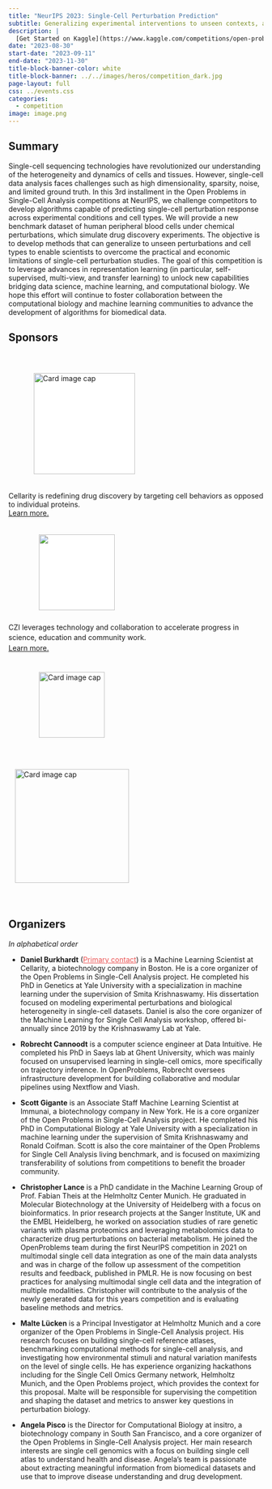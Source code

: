 ```yaml
---
title: "NeurIPS 2023: Single-Cell Perturbation Prediction"
subtitle: Generalizing experimental interventions to unseen contexts, a NeurIPS 2023 competition
description: |
  [Get Started on Kaggle](https://www.kaggle.com/competitions/open-problems-single-cell-perturbations){class="btn btn-primary" style="border: 1px solid white;"}
date: "2023-08-30"
start-date: "2023-09-11"
end-date: "2023-11-30"
title-block-banner-color: white
title-block-banner: ../../images/heros/competition_dark.jpg
page-layout: full
css: ../events.css
categories:
  - competition
image: image.png
---
```


:::{layout="[[30,70]]"}
::::{.section-header}
## Summary
::::

::::{.section-content}

Single-cell sequencing technologies have revolutionized our understanding of the heterogeneity and dynamics of cells and tissues. However, single-cell data analysis faces challenges such as high dimensionality, sparsity, noise, and limited ground truth. In this 3rd installment in the Open Problems in Single-Cell Analysis competitions at NeurIPS, we challenge competitors to develop algorithms capable of predicting single-cell perturbation response across experimental conditions and cell types. We will provide a new benchmark dataset of human peripheral blood cells under chemical perturbations, which simulate drug discovery experiments. The objective is to develop methods that can generalize to unseen perturbations and cell types to enable scientists to overcome the practical and economic limitations of single-cell perturbation studies. The goal of this competition is to leverage advances in representation learning (in particular, self-supervised, multi-view, and transfer learning) to unlock new capabilities bridging data science, machine learning, and computational biology. We hope this effort will continue to foster collaboration between the computational biology and machine learning communities to advance the development of algorithms for biomedical data.

::::
:::


:::{layout="[[30,70]]"}
::::{.section-header}
## Sponsors
::::

::::{.section-content}

```{=html}
<div class="grid">
  <div class="card card-shadow g-col-12 g-col-lg-5 g-start-lg-2">
    <img class="card-img-top" src="/images/sponsor/logotypemarkcolor.svg" alt="Card image cap" style="width:200px;  margin: 40px 50px 20px; background-color:white;">
    <div class="card-body" style="padding-top: 0px;">
      <p class="card-text">Cellarity is redefining drug discovery by targeting cell behaviors as opposed to individual proteins.<br><a class="stretched-link" href="https://cellarity.com/careers?utm_source=neurips&utm_medium=push-notification&utm_campaign=neurips&utm_content=neurips-competition">Learn more.</a></p>
    </div>
  </div>

  <div class="card card-shadow g-col-12 g-col-lg-5">
    <img class="card-img-top" src="/images/sponsor/CZI_Logotype.svg" style="width:150px; margin: 20px 60px 10px; background-color:white;">
    <div class="card-body" style="padding-top: 0px;">
      <p class="card-text" style="line-height: 1.3rem;">CZI leverages technology and collaboration to accelerate progress in science, education and community work.<br> <a class="stretched-link" href="https://czi.org">Learn more.</a></p>
    </div>
  </div>




  <div class="card card-shadow g-col-12 g-col-lg-5 g-start-lg-2">
    <img class="card-img-top" src="/images/sponsor/yale-logo-sprite.svg" alt="Card image cap" style="width:130px;  margin: 22px 60px;">
    <div class="card-body" style="padding-top: 0px;">
      <a class="stretched-link" href="https://www.yale.edu/"></a>
    </div>
  </div>




  <div class="card card-shadow g-col-12 g-col-lg-5">
    <img class="card-img-top" src="/images/sponsor/helmholtz_logotype.svg" alt="Card image cap" style="width:225px;  margin: 40px 12.5px">
    <div class="card-body" style="padding-top: 0px;">
      <a class="stretched-link" href="https://www.helmholtz-muenchen.de/icb/index.html"></a>
    </div>
  </div>
</div>

```
::::
:::

:::{layout="[[30,70]]"}
::::{.section-header}
## Organizers
::::

::::{.section-content}

_In alphabetical order_

-   **Daniel Burkhardt** (<a href="mailto:dburkhardt@cellarity.com?subject=%5BNeurIPS_2021%5D" style="color: #EB5252;">Primary contact</a>) is a Machine Learning Scientist at Cellarity, a biotechnology company in Boston. He is a core organizer of the Open Problems in Single-Cell Analysis project. He completed his PhD in Genetics at Yale University with a specialization in machine learning under the supervision of Smita Krishnaswamy. His dissertation focused on modeling experimental perturbations and biological heterogeneity in single-cell datasets. Daniel is also the core organizer of the Machine Learning for Single Cell Analysis workshop, offered bi-annually since 2019 by the Krishnaswamy Lab at Yale. 

-   **Robrecht Cannoodt** is a computer science engineer at Data Intuitive. He completed his PhD in Saeys lab at Ghent University, which was mainly focused on unsupervised learning in single-cell omics, more specifically on trajectory inference. In OpenProblems, Robrecht oversees infrastructure development for building collaborative and modular pipelines using Nextflow and Viash.

-   **Scott Gigante** is an Associate Staff Machine Learning Scientist at Immunai, a biotechnology company in New York. He is a core organizer of the Open Problems in Single-Cell Analysis project. He completed his PhD in Computational Biology at Yale University with a specialization in machine learning under the supervision of Smita Krishnaswamy and Ronald Coifman. Scott is also the core maintainer of the Open Problems for Single Cell Analysis living benchmark, and is focused on maximizing transferability of solutions from competitions to benefit the broader community.

-   **Christopher Lance** is a PhD candidate in the Machine Learning Group of Prof. Fabian Theis at the Helmholtz Center Munich. He graduated in Molecular Biotechnology at the University of Heidelberg with a focus on bioinformatics. In prior research projects at the Sanger Institute, UK and the EMBL Heidelberg, he worked on association studies of rare genetic variants with plasma proteomics and leveraging metabolomics data to characterize drug perturbations on bacterial metabolism. He joined the OpenProblems team during the first NeurIPS competition in 2021 on multimodal single cell data integration as one of the main data analysts and was in charge of the follow up assessment of the competition results and feedback, published in PMLR. He is now focusing on best practices for analysing multimodal single cell data and the integration of multiple modalities. Christopher will contribute to the analysis of the newly generated data for this years competition and is evaluating baseline methods and metrics.

-   **Malte Lücken** is a Principal Investigator at Helmholtz Munich and a core organizer of the Open Problems in Single-Cell Analysis project. His research focuses on building single-cell reference atlases, benchmarking computational methods for single-cell analysis, and investigating how environmental stimuli and natural variation manifests on the level of single cells. He has experience organizing hackathons including for the Single Cell Omics Germany network, Helmholtz Munich, and the Open Problems project, which provides the context for this proposal. Malte will be responsible for supervising the competition and shaping the dataset and metrics to answer key questions in perturbation biology.


-   **Angela Pisco** is the Director for Computational Biology at insitro, a biotechnology company in South San Francisco, and a core organizer of the Open Problems in Single-Cell Analysis project. Her main research interests are single cell genomics with a focus on building single cell atlas to understand health and disease. Angela's team is passionate about extracting meaningful information from biomedical datasets and use that to improve disease understanding and drug development.

::::
:::
